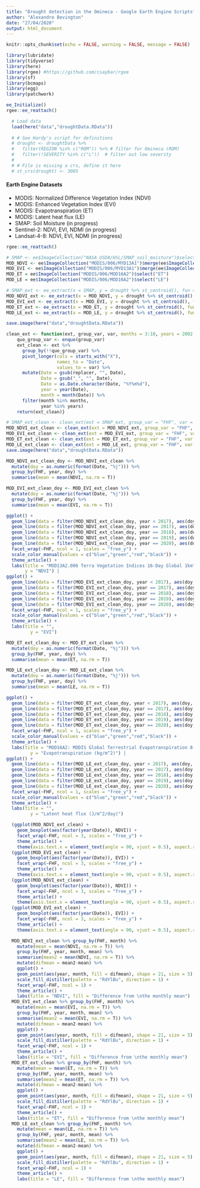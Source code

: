 ```yaml
---
title: "Drought detection in the Omineca - Google Earth Engine Scripts"
author: "Alexandre Bevington"
date: "27/04/2020"
output: html_document
---
```


```r
knitr::opts_chunk$set(echo = FALSE, warning = FALSE, message = FALSE)

library(lubridate)
library(tidyverse)
library(here)
library(rgee) #https://github.com/csaybar/rgee
library(sf)
library(bcmaps)
library(egg)
library(patchwork)

ee_Initialize()
rgee::ee_reattach()
```

```r
  # Load data
  load(here("data","droughtData.RData"))
  
  # # See Hardy's script for definitions
  # drought <- droughtData %>%
  #   filter(REGION %in% c("ROM")) %>% # filter for Omineca (ROM)
  #   filter(!SEVERITY %in% c("L"))  # filter out low severity
  # 
  # # File is missing a crs, define it here
  # st_crs(drought) <- 3005
```

#### Earth Engine Datasets

- MODIS: Normalized Difference Vegetation Index (NDVI)
- MODIS: Enhanced Vegetation Index (EVI)
- MODIS: Evapotranspiration (ET)
- MODIS: Latent heat flux (LE)
- SMAP: Soil Moisture (in progress)
- Sentinel-2: NDVI, EVI, NDMI (in progress)
- Landsat-4-8: NDVI, EVI, NDMI (in progress)

```r
rgee::ee_reattach()

# SMAP <- ee$ImageCollection("NASA_USDA/HSL/SMAP_soil_moisture")$select("ssm")
MOD_NDVI <- ee$ImageCollection("MODIS/006/MYD13A1")$merge(ee$ImageCollection("MODIS/006/MOD13A1"))$select("NDVI")
MOD_EVI <- ee$ImageCollection("MODIS/006/MYD13A1")$merge(ee$ImageCollection("MODIS/006/MOD13A1"))$select("EVI")
MOD_ET = ee$ImageCollection("MODIS/006/MOD16A2")$select("ET")
MOD_LE = ee$ImageCollection("MODIS/006/MOD16A2")$select("LE")
```


```r
# SMAP_ext <- ee_extract(x = SMAP, y = drought %>% st_centroid(), fun = ee$Reducer$mean(), sf = TRUE)
MOD_NDVI_ext <- ee_extract(x = MOD_NDVI, y = drought %>% st_centroid(), fun = ee$Reducer$mean(), sf = TRUE)
MOD_EVI_ext <- ee_extract(x = MOD_EVI, y = drought %>% st_centroid(), fun = ee$Reducer$mean(), sf = TRUE)
MOD_ET_ext <- ee_extract(x = MOD_ET, y = drought %>% st_centroid(), fun = ee$Reducer$mean(), sf = TRUE)
MOD_LE_ext <- ee_extract(x = MOD_LE, y = drought %>% st_centroid(), fun = ee$Reducer$mean(), sf = TRUE)

save.image(here("data","droughtData.RData"))
```

```r
clean_ext <- function(ext, group_var, var, months = 3:10, years = 2002:2020, replacer){
    quo_group_var <- enquo(group_var)
    ext_clean <- ext %>%
      group_by(!!quo_group_var) %>%
      pivot_longer(cols = starts_with("X"),
                   names_to = "Date",
                   values_to = var) %>%
      mutate(Date = gsub(replacer, "", Date),
             Date = gsub("_", "", Date),
             Date = as.Date.character(Date, "%Y%m%d"),
             year = year(Date),
             month = month(Date)) %>%
      filter(month %in% months,
             year %in% years)
    return(ext_clean)}

# SMAP_ext_clean <- clean_ext(ext = SMAP_ext, group_var = "FHF", var = "SSM", months = 3:10, years = 2002:2020)
MOD_NDVI_ext_clean <- clean_ext(ext = MOD_NDVI_ext, group_var = "FHF", var = "NDVI", months = 3:10, years = 2002:2020, replacer = "X1")
MOD_EVI_ext_clean <- clean_ext(ext = MOD_EVI_ext, group_var = "FHF", var = "EVI", months = 3:10, years = 2002:2020, replacer = "X1")
MOD_ET_ext_clean <- clean_ext(ext = MOD_ET_ext, group_var = "FHF", var = "ET", months = 3:10, years = 2002:2020, replacer = "X")
MOD_LE_ext_clean <- clean_ext(ext = MOD_LE_ext, group_var = "FHF", var = "LE", months = 3:10, years = 2002:2020, replacer = "X")
save.image(here("data","droughtData.RData"))
```

```r

MOD_NDVI_ext_clean_doy <- MOD_NDVI_ext_clean %>% 
  mutate(doy = as.numeric(format(Date, "%j"))) %>%
  group_by(FHF, year, doy) %>%
  summarise(mean = mean(NDVI, na.rm = T)) 

MOD_EVI_ext_clean_doy <- MOD_EVI_ext_clean %>% 
  mutate(doy = as.numeric(format(Date, "%j"))) %>%
  group_by(FHF, year, doy) %>%
  summarise(mean = mean(EVI, na.rm = T)) 

ggplot() +
  geom_line(data = filter(MOD_NDVI_ext_clean_doy, year < 2017), aes(doy, mean, group = factor(year)), se = F, color = "grey") +
  geom_line(data = filter(MOD_NDVI_ext_clean_doy, year == 2017), aes(doy, mean, group = factor(year), color = "2017"), se = F, show.legend = F) +
  geom_line(data = filter(MOD_NDVI_ext_clean_doy, year == 2018), aes(doy, mean, group = factor(year), color = "2018"), se = F, show.legend = F) +
  geom_line(data = filter(MOD_NDVI_ext_clean_doy, year == 2019), aes(doy, mean, group = factor(year), color = "2019"), se = F, show.legend = F) +
  geom_line(data = filter(MOD_NDVI_ext_clean_doy, year == 2020), aes(doy, mean, group = factor(year), color = "2020"), se = F, show.legend = F) +
  facet_wrap(~FHF, ncol = 1, scales = "free_y") +
  scale_color_manual(values = c("blue","green","red","black")) +
  theme_article() +
  labs(title = "MOD13A2.006 Terra Vegetation Indices 16-Day Global 1km", 
       y = "NDVI") |
ggplot() +
  geom_line(data = filter(MOD_EVI_ext_clean_doy, year < 2017), aes(doy, mean, group = factor(year)), se = F, color = "grey") +
  geom_line(data = filter(MOD_EVI_ext_clean_doy, year == 2017), aes(doy, mean, group = factor(year), color = "2017"), se = F) +
  geom_line(data = filter(MOD_EVI_ext_clean_doy, year == 2018), aes(doy, mean, group = factor(year), color = "2018"), se = F) +
  geom_line(data = filter(MOD_EVI_ext_clean_doy, year == 2019), aes(doy, mean, group = factor(year), color = "2019"), se = F) +
  geom_line(data = filter(MOD_EVI_ext_clean_doy, year == 2020), aes(doy, mean, group = factor(year), color = "2020"), se = F, show.legend = F) +
  facet_wrap(~FHF, ncol = 1, scales = "free_y") +
  scale_color_manual(values = c("blue","green","red","black")) +
  theme_article() +
  labs(title = "",
         y = "EVI")
```

```r

MOD_ET_ext_clean_doy <- MOD_ET_ext_clean %>% 
  mutate(doy = as.numeric(format(Date, "%j"))) %>%
  group_by(FHF, year, doy) %>%
  summarise(mean = mean(ET, na.rm = T)) 

MOD_LE_ext_clean_doy <- MOD_LE_ext_clean %>% 
  mutate(doy = as.numeric(format(Date, "%j"))) %>%
  group_by(FHF, year, doy) %>%
  summarise(mean = mean(LE, na.rm = T)) 

ggplot() +
  geom_line(data = filter(MOD_ET_ext_clean_doy, year < 2017), aes(doy, mean, group = factor(year)), se = F, color = "grey") +
  geom_line(data = filter(MOD_ET_ext_clean_doy, year == 2017), aes(doy, mean, group = factor(year), color = "2017"), se = F, show.legend = F) +
  geom_line(data = filter(MOD_ET_ext_clean_doy, year == 2018), aes(doy, mean, group = factor(year), color = "2018"), se = F, show.legend = F) +
  geom_line(data = filter(MOD_ET_ext_clean_doy, year == 2019), aes(doy, mean, group = factor(year), color = "2019"), se = F, show.legend = F) +
  geom_line(data = filter(MOD_ET_ext_clean_doy, year == 2020), aes(doy, mean, group = factor(year), color = "2020"), se = F, show.legend = F) +
  facet_wrap(~FHF, ncol = 1, scales = "free_y") +
  scale_color_manual(values = c("blue","green","red","black")) +
  theme_article() +
  labs(title = "MOD16A2: MODIS Global Terrestrial Evapotranspiration 8-Day Global 1km",
         y = "Evapotranspiration (kg/m^2)") |
ggplot() +
  geom_line(data = filter(MOD_LE_ext_clean_doy, year < 2017), aes(doy, mean, group = factor(year)), se = F, color = "grey") +
  geom_line(data = filter(MOD_LE_ext_clean_doy, year == 2017), aes(doy, mean, group = factor(year), color = "2017"), se = F) +
  geom_line(data = filter(MOD_LE_ext_clean_doy, year == 2018), aes(doy, mean, group = factor(year), color = "2018"), se = F) +
  geom_line(data = filter(MOD_LE_ext_clean_doy, year == 2019), aes(doy, mean, group = factor(year), color = "2019"), se = F) +
  geom_line(data = filter(MOD_LE_ext_clean_doy, year == 2020), aes(doy, mean, group = factor(year), color = "2020"), se = F, show.legend = F) +
  facet_wrap(~FHF, ncol = 1, scales = "free_y") +
  scale_color_manual(values = c("blue","green","red","black")) +
  theme_article() +
  labs(title = "",
         y = "Latent heat flux (J/m^2/day)")
```

```r
  (ggplot(MOD_NDVI_ext_clean) +
    geom_boxplot(aes(factor(year(Date)), NDVI)) +
    facet_wrap(~FHF, ncol = 3, scales = "free_y") +
    theme_article() +
    theme(axis.text.x = element_text(angle = 90, vjust = 0.5), aspect.ratio = 1))/
  (ggplot(MOD_EVI_ext_clean) +
    geom_boxplot(aes(factor(year(Date)), EVI)) +
    facet_wrap(~FHF, ncol = 3, scales = "free_y") +
    theme_article() +
    theme(axis.text.x = element_text(angle = 90, vjust = 0.5), aspect.ratio = 0.5))/
  (ggplot(MOD_NDVI_ext_clean) +
    geom_boxplot(aes(factor(year(Date)), NDVI)) +
    facet_wrap(~FHF, ncol = 3, scales = "free_y") +
    theme_article() +
    theme(axis.text.x = element_text(angle = 90, vjust = 0.5), aspect.ratio = 0.5))/
  (ggplot(MOD_EVI_ext_clean) +
    geom_boxplot(aes(factor(year(Date)), EVI)) +
    facet_wrap(~FHF, ncol = 3, scales = "free_y") +
    theme_article() +
    theme(axis.text.x = element_text(angle = 90, vjust = 0.5), aspect.ratio = 0.5))
```

```r
  MOD_NDVI_ext_clean %>% group_by(FHF, month) %>%
    mutate(mean = mean(NDVI, na.rm = T)) %>%
    group_by(FHF, year, month, mean) %>%
    summarise(mean2 = mean(NDVI, na.rm = T)) %>%
    mutate(difmean = mean2-mean) %>%
    ggplot() +
    geom_point(aes(year, month, fill = difmean), shape = 21, size = 5) +
    scale_fill_distiller(palette = "RdYlBu", direction = 1) +
    facet_wrap(~FHF, ncol = 1) +
    theme_article() + 
    labs(title = "NDVI", fill = "Difference from \nthe monthly mean")
  MOD_EVI_ext_clean %>% group_by(FHF, month) %>%
    mutate(mean = mean(EVI, na.rm = T)) %>%
    group_by(FHF, year, month, mean) %>%
    summarise(mean2 = mean(EVI, na.rm = T)) %>%
    mutate(difmean = mean2-mean) %>%
    ggplot() +
    geom_point(aes(year, month, fill = difmean), shape = 21, size = 5) +
    scale_fill_distiller(palette = "RdYlBu", direction = 1) +
    facet_wrap(~FHF, ncol = 1) +
    theme_article() + 
    labs(title = "EVI", fill = "Difference from \nthe monthly mean")
  MOD_ET_ext_clean %>% group_by(FHF, month) %>%
    mutate(mean = mean(ET, na.rm = T)) %>%
    group_by(FHF, year, month, mean) %>%
    summarise(mean2 = mean(ET, na.rm = T)) %>%
    mutate(difmean = mean2-mean) %>%
    ggplot() +
    geom_point(aes(year, month, fill = difmean), shape = 21, size = 5) +
    scale_fill_distiller(palette = "RdYlBu", direction = 1) +
    facet_wrap(~FHF, ncol = 1) +
    theme_article() + 
    labs(title = "ET", fill = "Difference from \nthe monthly mean")
  MOD_LE_ext_clean %>% group_by(FHF, month) %>%
    mutate(mean = mean(LE, na.rm = T)) %>%
    group_by(FHF, year, month, mean) %>%
    summarise(mean2 = mean(LE, na.rm = T)) %>%
    mutate(difmean = mean2-mean) %>%
    ggplot() +
    geom_point(aes(year, month, fill = difmean), shape = 21, size = 5) +
    scale_fill_distiller(palette = "RdYlBu", direction = 1) +
    facet_wrap(~FHF, ncol = 1) +
    theme_article() + 
    labs(title = "LE", fill = "Difference from \nthe monthly mean")


```

<!-- ### NDVI Anomaly 2019 vs mean(2001-2018) -->

<!-- ```{r} -->
<!-- ee_reattach() -->

<!-- MOD_et_clip_ref <- MOD_NDVI$ -->
<!--   filter(ee$Filter$calendarRange(6,7,"month"))$ -->
<!--   filter(ee$Filter$calendarRange(2001,2018,"year"))$ -->
<!--   mean() -->

<!-- MOD_et_clip_study <- MOD_NDVI$ -->
<!--   filter(ee$Filter$calendarRange(6,7,"month"))$ -->
<!--   filter(ee$Filter$calendarRange(2019,2019,"year"))$ -->
<!--   mean() -->

<!-- MOD_et_clip_dif <- MOD_et_clip_study$subtract(MOD_et_clip_ref) -->

<!-- Map$centerObject(ee$FeatureCollection('users/bevingtona/BC')) -->
<!-- Map$addLayer(MOD_et_clip_dif, list(min = -1000, max = 1000, palette = RColorBrewer::brewer.pal(n = 9, name = "RdYlBu"))) -->




<!-- ``` -->


<!-- #### EXTRACT TIMESERIES MODIS NDVI #### -->

<!--   MOD_veg_ext_ts <- MOD_veg_ext %>%  -->
<!--     group_by(FHF) %>%  -->
<!--     pivot_longer(cols = starts_with("X"), -->
<!--                  names_to = "Date",  -->
<!--                  values_to = "NDVI") %>% -->
<!--     mutate(Date = sub("X1_", "", Date), -->
<!--            Date = sub("_", "-", Date), -->
<!--            Date = sub("_", "-", Date), -->
<!--            Date = as.Date(Date)) %>%   -->
<!--     mutate(year = year(Date), -->
<!--            month = month(Date)) %>%  -->
<!--     filter(month %in% 3:10,  -->
<!--            year %in% 2002:2019) -->

<!--   MOD_veg_ext_ts_doy <- MOD_veg_ext_ts %>%  -->
<!--     mutate(doy = as.numeric(format(Date, "%j"))) %>%  -->
<!--     group_by(FHF, year, doy) %>%  -->
<!--     summarise(mean = mean(NDVI, na.rm = T)) -->

<!--   ggplot() +  -->
<!--     geom_smooth(data = filter(MOD_veg_ext_ts_doy, year < 2019), aes(doy, mean, group = factor(year)), se = F, color = "grey") +  -->
<!--     geom_smooth(data = filter(MOD_veg_ext_ts_doy, year == 2018), aes(doy, mean, group = factor(year), color = "2018"), se = F) +  -->
<!--     geom_smooth(data = filter(MOD_veg_ext_ts_doy, year == 2019), aes(doy, mean, group = factor(year), color = "2019"), se = F) +  -->
<!--     facet_wrap(~FHF, ncol = 1, scales = "free_y") + -->
<!--     scale_color_manual(values = c("blue","red")) + -->
<!--     theme_article() +  -->
<!--     labs(title = "MOD16A2: MODIS Global Terrestrial Evapotranspiration 8-Day Global 1km",  -->
<!--          y = "Evapotranspiration (kg/m^2)") -->


<!--   ggplot(MOD_veg_ext_ts) +  -->
<!--     geom_boxplot(aes(factor(year(Date)), NDVI)) + -->
<!--     # geom_line(aes(Date, NDVI)) + -->
<!--     # geom_hline(aes(yintercept = max(NDVI))) + -->
<!--     facet_wrap(~FHF, ncol = 3, scales = "free_y") + -->
<!--     theme_article() + -->
<!--     theme(axis.text.x = element_text(angle = 90, vjust = 0.5)) -->

<!--   MOD_veg_ext_ts %>%  -->
<!--     group_by(FHF, month) %>%  -->
<!--     mutate(mean = mean(NDVI, na.rm = T)) %>%  -->
<!--     group_by(FHF, year, month, mean) %>%  -->
<!--     summarise(mean2 = mean(NDVI, na.rm = T)) %>%  -->
<!--     mutate(difmean = mean2-mean) %>% -->
<!--     ggplot() +  -->
<!--     geom_point(aes(year, month, fill = difmean), shape = 21, size = 5) +  -->
<!--     scale_fill_distiller(palette = "RdYlBu", direction = 1) +  -->
<!--     facet_wrap(~FHF, ncol = 1) + -->
<!--     theme_article() -->



<!--   # group_by(month(Date), year(Date)) %>%  -->
<!--   #   sumamrise() -->
<!--   #   ggplot() + -->
<!--   #     geom_line(aes(Date, difmean))  -->
<!--   #    -->
<!--   #      -->
<!--   #    -->
<!--   #   summarize(mean_et=mean(ET, na.rm = T)) %>% -->
<!--   #   pivot_wider(mean_width)  -->
<!--   # %>% -->
<!--   #   summarise(diff = `TRUE` - `FALSE`) -->
<!--   #  -->
<!--   # iris %>% mutate(wide=Sepal.Width > 3) %>%  -->
<!--   #   group_by(Species, wide) %>%  -->
<!--   #   summarize(mean_width=mean(Sepal.Width)) %>% -->
<!--   #   pivot_wider(names_from = wide, values_from = mean_width) %>% -->
<!--   #   summarise(diff = `TRUE` - `FALSE`) -->
<!--   #     -->
<!--   #     -->


